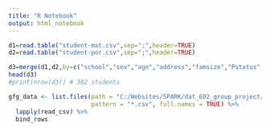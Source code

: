 ```yaml
---
title: "R Notebook"
output: html_notebook
---
```



```r
d1=read.table("student-mat.csv",sep=";",header=TRUE)
d2=read.table("student-por.csv",sep=";",header=TRUE)

d3=merge(d1,d2,by=c("school","sex","age","address","famsize","Pstatus","Medu","Fedu","Mjob","Fjob","reason","nursery","internet"))
head(d3)
#print(nrow(d3)) # 382 students
```
```r
gfg_data <- list.files(path = "C:/Websites/SPARK/dat_602_group_project/603/dataset",     
                       pattern = "*.csv", full.names = TRUE) %>%  
  lapply(read_csv) %>%                                            
  bind_rows    
```


